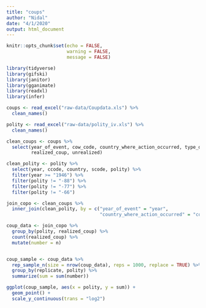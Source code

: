 ```yaml
---
title: "coups"
author: "Nidal"
date: "4/1/2020"
output: html_document
---
```


```r
knitr::opts_chunk$set(echo = FALSE,
                      warning = FALSE,
                      message = FALSE)

library(tidyverse)
library(gifski)
library(janitor)
library(gganimate)
library(readxl)
library(infer)

coups <- read_excel("raw-data/Coupdata.xls") %>% 
  clean_names()

polity <- read_excel("raw-data/polity_iv.xls") %>% 
  clean_names()
```

```r

clean_coups <- coups %>% 
  select(year_of_event, cow_code, country_where_action_occurred, type_of_coup, 
         realized_coup, unrealized)

clean_polity <- polity %>% 
  select(year, ccode, country, scode, polity) %>% 
  filter(year >= "1946") %>% 
  filter(polity != "-88") %>% 
  filter(polity != "-77") %>% 
  filter(polity != "-66")

join_copo <- clean_coups %>% 
  inner_join(clean_polity, by = c("year_of_event" = "year", 
                                  "country_where_action_occurred" = "country"))
```

```r

coup_data <- join_copo %>%
  group_by(polity, realized_coup) %>% 
  count(realized_coup) %>% 
  mutate(number = n)


coup_sample <- coup_data %>% 
  rep_sample_n(size = nrow(coup_data), reps = 1000, replace = TRUE) %>% 
  group_by(replicate, polity) %>% 
  summarize(sum = sum(number))

```



```r

ggplot(coup_sample, aes(x = polity, y = sum)) + 
  geom_point() +
  scale_y_continuous(trans = "log2")
```


